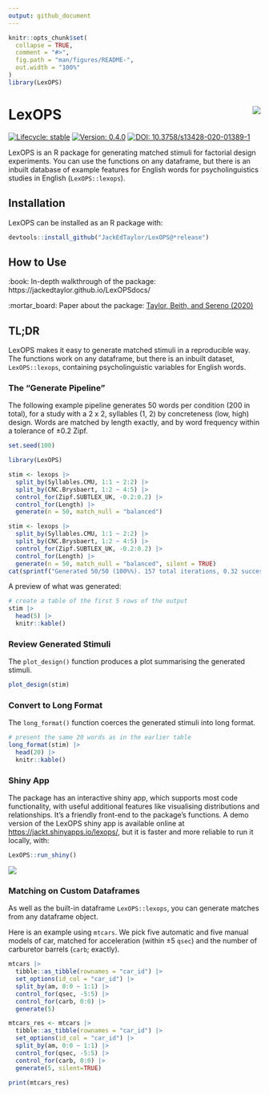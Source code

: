 ```yaml
---
output: github_document
---
```


<!-- README.md is generated from README.Rmd. Please edit that file -->

```r
knitr::opts_chunk$set(
  collapse = TRUE,
  comment = "#>",
  fig.path = "man/figures/README-",
  out.width = "100%"
)
library(LexOPS)
```

# LexOPS <img src="man/figures/hex.png" align="right" style="padding-left:10px;background-color:white" />

<!-- badges: start -->
[![Lifecycle: stable](https://img.shields.io/badge/lifecycle-stable-brightgreen.svg)](https://www.tidyverse.org/lifecycle/#stable)
[![Version: 0.4.0](https://img.shields.io/badge/version-0.3.2-blue.svg)](https://github.com/JackEdTaylor/LexOPS/releases)
[![DOI: 10.3758/s13428-020-01389-1](https://zenodo.org/badge/DOI/10.3758/s13428-020-01389-1.svg)](https://doi.org/10.3758/s13428-020-01389-1)
<!-- badges: end -->

LexOPS is an R package for generating matched stimuli for factorial design experiments. You can use the functions on any dataframe, but there is an inbuilt database of example features for English words for psycholinguistics studies in English (`LexOPS::lexops`).

## Installation

LexOPS can be installed as an R package with:

```r
devtools::install_github("JackEdTaylor/LexOPS@*release")
```

## How to Use

:book: In-depth walkthrough of the package: https://jackedtaylor.github.io/LexOPSdocs/

:mortar_board: Paper about the package: [Taylor, Beith, and Sereno (2020)](https://doi.org/10.3758/s13428-020-01389-1)

## TL;DR

LexOPS makes it easy to generate matched stimuli in a reproducible way. The functions work on any dataframe, but there is an inbuilt dataset, `LexOPS::lexops`, containing psycholinguistic variables for English words.

### The "Generate Pipeline"

The following example pipeline generates 50 words per condition (200 in total), for a study with a 2 x 2, syllables (1, 2) by concreteness (low, high) design. Words are matched by length exactly, and by word frequency within a tolerance of ±0.2 Zipf.

```r
set.seed(100)
```

```r
library(LexOPS)

stim <- lexops |>
  split_by(Syllables.CMU, 1:1 ~ 2:2) |>
  split_by(CNC.Brysbaert, 1:2 ~ 4:5) |>
  control_for(Zipf.SUBTLEX_UK, -0.2:0.2) |>
  control_for(Length) |>
  generate(n = 50, match_null = "balanced")
```

```r
stim <- lexops |>
  split_by(Syllables.CMU, 1:1 ~ 2:2) |>
  split_by(CNC.Brysbaert, 1:2 ~ 4:5) |>
  control_for(Zipf.SUBTLEX_UK, -0.2:0.2) |>
  control_for(Length) |>
  generate(n = 50, match_null = "balanced", silent = TRUE)
cat(sprintf("Generated 50/50 (100%%). 157 total iterations, 0.32 success rate.\n"))  # pseudoprint progress
```

A preview of what was generated:

```r
# create a table of the first 5 rows of the output
stim |>
  head(5) |>
  knitr::kable()
```

### Review Generated Stimuli

The `plot_design()` function produces a plot summarising the generated stimuli.

```r
plot_design(stim)
```

### Convert to Long Format

The `long_format()` function coerces the generated stimuli into long format.

```r
# present the same 20 words as in the earlier table
long_format(stim) |>
  head(20) |>
  knitr::kable()
```

### Shiny App

The package has an interactive shiny app, which supports most code functionality, with useful additional features like visualising distributions and relationships. It's a friendly front-end to the package's functions. A demo version of the LexOPS shiny app is available online at [https://jackt.shinyapps.io/lexops/](https://jackt.shinyapps.io/lexops/), but it is faster and more reliable to run it locally, with:

```r
LexOPS::run_shiny()
```

![](man/figures/shiny-preview.png)

### Matching on Custom Dataframes

As well as the built-in dataframe `LexOPS::lexops`, you can generate matches from any dataframe object.

Here is an example using `mtcars`. We pick five automatic and five manual models of car, matched for acceleration (within ±5 `qsec`) and the number of carburetor barrels (`carb`; exactly).

```r
mtcars |>
  tibble::as_tibble(rownames = "car_id") |>
  set_options(id_col = "car_id") |>
  split_by(am, 0:0 ~ 1:1) |>
  control_for(qsec, -5:5) |>
  control_for(carb, 0:0) |>
  generate(5)
```

```r
mtcars_res <- mtcars |>
  tibble::as_tibble(rownames = "car_id") |>
  set_options(id_col = "car_id") |>
  split_by(am, 0:0 ~ 1:1) |>
  control_for(qsec, -5:5) |>
  control_for(carb, 0:0) |>
  generate(5, silent=TRUE)

print(mtcars_res)
```
